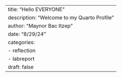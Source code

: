 ---
title: "Hello EVERYONE"
description: "Welcome to my Quarto Profile"
author: "Maynor Bac Itzep"
date: "8/29/24"
categories:
    - reflection
    - labreport
draft: false
---